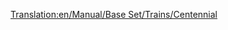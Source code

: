 [[Translation:en/Manual/Base Set/Trains/Centennial]]
{{it/Manual/Base Set/Trains/Treni|Image=[[File:en/Manual/Base Set/Trains/Centennial.png]]
|Name=Centennial
|Costo=€ 70.312
|Velocità=112 km/h (70 mph)
|Peso=207 t
|Potenza=6.692 hp (4,924 kW)
|Annuale=€ 4.722
|Progettata=1972
|Durata esercizio=22
|Capacità=N/A
|Descrizione=Questo motore è piuttosto costoso, ma è una buona scelta per il trasporto pesante. È più veloce e potente del [[en/Manual/Base Set/Trains/CS2400]] e [[en/Manual/Base Set/Trains/CS4000]].



|Real-life=Il Centennial era un tipo di motore effettivo, costruito su misura per la Union Pacific Railroad. Il loro nome deriva dalla celebrazione del centenario del [https://www.wikipedia.org/wiki/Golden Spike Golden Spike].

I Centennial della vita reale sono stati progettati per guidare treni merci sulla stessa linea di [https://www.wikipedia.org/wiki/Union Pacific Big Boy Big Boy]. Da quando la Union Pacific ha iniziato a prenderli nel 1969, hanno ottenuto il nome di classe 6900 e il loro nome di fabbrica era [https://www.wikipedia.org/wiki/EMD DDA40X DDA40X]. Come se la locomotiva non avesse abbastanza nomi, un soprannome non ufficiale è Big Boy 2 (da non confondere con la seconda spedizione dei veri Big Boy, che si chiamava anche Big Boy 2 a causa di piccoli cambiamenti di design)
Queste macchine sono la più grande locomotiva diesel mai costruita con un peso di 270 tonnellate (che era troppo da gestire per TTD, quindi è diventato più leggero nel gioco). Consistevano in un singolo telaio (il motore a telaio singolo più lungo mai costruito?) Ed erano incredibilmente a 30 metri da accoppiatore ad accoppiatore.
Internamente il motore è in realtà due locomotive, ciascuna con un motore diesel V-16, che alimenta un carrello. Questo non era un modello insolito negli anni '60 (o anche prima per quel che può contare), che rendeva possibile continuare su un motore anche se l'altro era rotto (un'altra famosa locomotiva che usa questa idea è la English Deltic). La locomotiva aveva due carrelli, ciascuno con 4 assi motorizzati.

Mentre questo enorme design ha dato alla locomotiva un grande potere, ha richiesto anche un prezzo da pagare. I carrelli a 4 assi erano duri in pista, specialmente nelle curve, dove spingevano i binari ai lati, rendendo necessario aumentare lo scartamento (questo era un problema comune anche con le locomotive a vapore). Poiché il carrello principale è sempre il più difficile in pista (il prossimo viene tirato nella direzione della pista dal primo), un altro motore più piccolo è stato spesso utilizzato di fronte a Centennials. I due motori diesel significavano anche che se uno di loro avesse avuto problemi, l'intero motore doveva essere inviato per le riparazioni (mentre due locomotive con un motore ciascuna possono tenerne una in servizio mentre l'altra è rotta)

Quando la tecnologia intorno al 1980 risolse alcuni dei problemi relativi al controllo di più locomotive da una cabina, l'idea di avere due motori su un telaio per evitare l'uso di quei sistemi cadde in disuso e i Centennial furono ritirati. Oggi solo uno dei 47 Centennial rimane in servizio.

[http://www.steamlocomotive.com/centennials/ real life centennials]
}}
